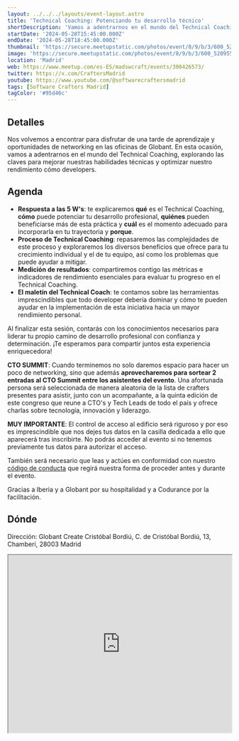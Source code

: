 ```yaml
---
layout: ../../../layouts/event-layout.astro
title: 'Technical Coaching: Potenciando tu desarrollo técnico'
shortDescription: 'Vamos a adentrarnos en el mundo del Technical Coaching, explorando las claves para mejorar nuestras habilidades técnicas y optimizar nuestro rendimiento cómo developers.'
startDate: '2024-05-28T15:45:00.000Z'
endDate: '2024-05-28T18:45:00.000Z'
thumbnail: 'https://secure.meetupstatic.com/photos/event/8/9/b/3/600_520955251.webp?w=384'
image: 'https://secure.meetupstatic.com/photos/event/8/9/b/3/600_520955251.webp?w=384'
location: 'Madrid'
web: https://www.meetup.com/es-ES/madswcraft/events/300426573/
twitter: https://x.com/CraftersMadrid
youtube: https://www.youtube.com/@softwarecraftersmadrid
tags: [Software Crafters Madrid]
tagColor: '#95d46c'
---
```


## Detalles

Nos volvemos a encontrar para disfrutar de una tarde de aprendizaje y oportunidades de networking en las oficinas de Globant. En esta ocasión, vamos a adentrarnos en el mundo del Technical Coaching, explorando las claves para mejorar nuestras habilidades técnicas y optimizar nuestro rendimiento cómo developers.

## Agenda

- **Respuesta a las 5 W's**: te explicaremos **qué** es el Technical Coaching, **cómo** puede potenciar tu desarrollo profesional, **quiénes** pueden beneficiarse más de esta práctica y **cuál** es el momento adecuado para incorporarla en tu trayectoria y **porque**.
- **Proceso de Technical Coaching**: repasaremos las complejidades de este proceso y exploraremos los diversos beneficios que ofrece para tu crecimiento individual y el de tu equipo, así como los problemas que puede ayudar a mitigar.
- **Medición de resultados**: compartiremos contigo las métricas e indicadores de rendimiento esenciales para evaluar tu progreso en el Technical Coaching.
- **El maletín del Technical Coach**: te contamos sobre las herramientas imprescindibles que todo developer debería dominar y cómo te pueden ayudar en la implementación de esta iniciativa hacia un mayor rendimiento personal.

Al finalizar esta sesión, contarás con los conocimientos necesarios para liderar tu propio camino de desarrollo profesional con confianza y determinación. ¡Te esperamos para compartir juntos esta experiencia enriquecedora!

**CTO SUMMIT**: Cuando terminemos no solo daremos espacio para hacer un poco de networking, sino que además **aprovecharemos para sortear 2 entradas al CTO Summit entre los asistentes del evento**. Una afortunada persona será seleccionada de manera aleatoria de la lista de crafters presentes para asistir, junto con un acompañante, a la quinta edición de este congreso que reune a CTO's y Tech Leads de todo el país y ofrece charlas sobre tecnología, innovación y liderazgo.

**MUY IMPORTANTE**: El control de acceso al edificio será riguroso y por eso es imprescindible que nos dejes tus datos en la casilla dedicada a ello que aparecerá tras inscribirte. No podrás acceder al evento si no tenemos previamente tus datos para autorizar el acceso.

También será necesario que leas y actúes en conformidad con nuestro [código de conducta](https://drive.google.com/file/d/19pzoACvpfmvdtUN5A3U7-JgKDhp07WFm/view) que regirá nuestra forma de proceder antes y durante el evento.

Gracias a Iberia y a Globant por su hospitalidad y a Codurance por la facilitación.

## Dónde

Dirección: Globant Create Cristóbal Bordiú, C. de Cristóbal Bordiú, 13, Chamberí, 28003 Madrid

<iframe
  style="width: 100%; height: 400px;"
  height="400"
  allowfullscreen=""
  loading="lazy"
  referrerpolicy="no-referrer-when-downgrade"
  src="https://www.google.com/maps/embed?pb=!1m18!1m12!1m3!1d3036.4472797608205!2d-3.7011693000000006!3d40.443236299999995!2m3!1f0!2f0!3f0!3m2!1i1024!2i768!4f13.1!3m3!1m2!1s0xd422889d0104de3%3A0x561823fea6365b8b!2sGlobant%20Create%20Crist%C3%B3bal%20Bordi%C3%BA!5e0!3m2!1ses!2ses!4v1715941265366!5m2!1ses!2ses"
  aria-label="Globant Create Cristóbal Bordiú, C. de Cristóbal Bordiú, 13, Chamberí, 28003 Madrid"
></iframe>
